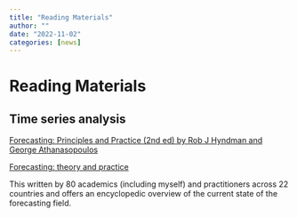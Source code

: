 ```yaml
---
title: "Reading Materials"
author: ""
date: "2022-11-02"
categories: [news]
---
```


# Reading Materials

## Time series analysis

[Forecasting: Principles and Practice (2nd ed) by Rob J Hyndman and George Athanasopoulos](https://otexts.com/fpp2/)

[Forecasting: theory and practice](https://forecasting-encyclopedia.com/)

This written by 80 academics (including myself) and practitioners across 22 countries and offers an encyclopedic overview of the current state of the forecasting field. 
